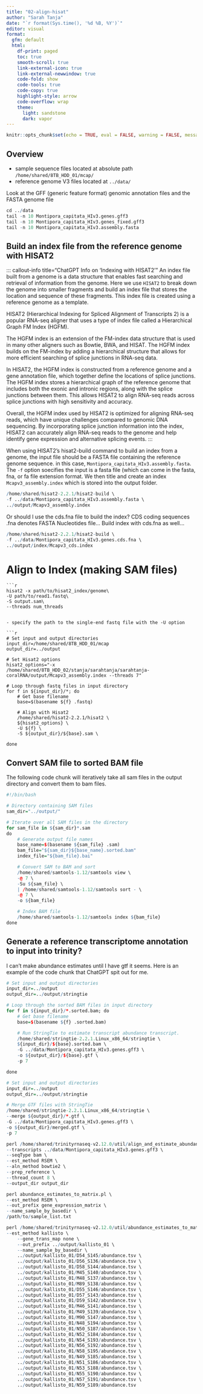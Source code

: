 ```yaml
---
title: "02-align-hisat"
author: "Sarah Tanja"
date: "`r format(Sys.time(), '%d %B, %Y')`" 
editor: visual
format:
  gfm: default
  html:
    df-print: paged
    toc: true
    smooth-scroll: true
    link-external-icon: true
    link-external-newwindow: true
    code-fold: show
    code-tools: true
    code-copy: true
    highlight-style: arrow
    code-overflow: wrap
    theme:
      light: sandstone
      dark: vapor
---
```


```r
knitr::opts_chunk$set(echo = TRUE, eval = FALSE, warning = FALSE, message = FALSE)
```
## Overview


- sample sequence files located at absolute path `/home/shared/8TB_HDD_01/mcap/` 
- reference genome V3 files located at `../data/`


Look at the GFF (generic feature format) genomic annotation files and the FASTA genome file
```r
cd ../data
tail -n 10 Montipora_capitata_HIv3.genes.gff3
tail -n 10 Montipora_capitata_HIv3.genes_fixed.gff3
tail -n 10 Montipora_capitata_HIv3.assembly.fasta
```

## Build an index file from the reference genome with HISAT2

::: callout-info title="ChatGPT Info on 'Indexing with HISAT2'"
An index file built from a genome is a data structure that enables fast searching and retrieval of information from the genome. Here we use `HISAT2` to break down the genome into smaller fragments and build an index file that stores the location and sequence of these fragments. This index file is created using a reference genome as a template.

HISAT2 (Hierarchical Indexing for Spliced Alignment of Transcripts 2) is a popular RNA-seq aligner that uses a type of index file called a Hierarchical Graph FM Index (HGFM).

The HGFM index is an extension of the FM-index data structure that is used in many other aligners such as Bowtie, BWA, and HISAT. The HGFM index builds on the FM-index by adding a hierarchical structure that allows for more efficient searching of splice junctions in RNA-seq data.

In HISAT2, the HGFM index is constructed from a reference genome and a gene annotation file, which together define the locations of splice junctions. The HGFM index stores a hierarchical graph of the reference genome that includes both the exonic and intronic regions, along with the splice junctions between them. This allows HISAT2 to align RNA-seq reads across splice junctions with high sensitivity and accuracy.

Overall, the HGFM index used by HISAT2 is optimized for aligning RNA-seq reads, which have unique challenges compared to genomic DNA sequencing. By incorporating splice junction information into the index, HISAT2 can accurately align RNA-seq reads to the genome and help identify gene expression and alternative splicing events.
:::

When using HISAT2's hisat2-build command to build an index from a genome, the input file should be a FASTA file containing the reference genome sequence. in this case, `Montipora_capitata_HIv3.assembly.fasta`. The `-f` option soecifies the input is a fasta file (which can come in the fasta, fna, or fa file extension format. We then title and create an index `Mcapv3_assembly.index`  which is stored into the output folder.
```r
/home/shared/hisat2-2.2.1/hisat2-build \
-f ../data/Montipora_capitata_HIv3.assembly.fasta \
../output/Mcapv3_assembly.index
```

Or should I use the cds.fna file to build the index?
CDS coding sequences .fna denotes FASTA Nucleotides file...
Build index with cds.fna as well... 
```r
/home/shared/hisat2-2.2.1/hisat2-build \
-f ../data/Montipora_capitata_HIv3.genes.cds.fna \
../output/index/Mcapv3_cds.index
```

# Align to Index (making SAM files)

```
```r
hisat2 -x path/to/hisat2_index/genome\
-U path/to/read1.fastq\
-S output.sam\
--threads num_threads
```
```

- specify the path to the single-end fastq file with the -U option

```r
# Set input and output directories
input_dir=/home/shared/8TB_HDD_01/mcap
output_dir=../output

# Set Hisat2 options
hisat2_options="-x /home/shared/8TB_HDD_02/stanja/sarahtanja/sarahtanja-coralRNA/output/Mcapv3_assembly.index --threads 7"

# Loop through fastq files in input directory
for f in ${input_dir}/*; do
    # Get base filename
    base=$(basename ${f} .fastq)
    
    # Align with Hisat2
    /home/shared/hisat2-2.2.1/hisat2 \
    ${hisat2_options} \
    -U ${f} \
    -S ${output_dir}/${base}.sam \
    
done

```

## Convert SAM file to sorted BAM file

The following code chunk will iteratively take all sam files in the output directory and convert them to bam files.
```r
#!/bin/bash

# Directory containing SAM files
sam_dir="../output/"

# Iterate over all SAM files in the directory
for sam_file in ${sam_dir}*.sam
do
    # Generate output file names
    base_name=$(basename ${sam_file} .sam)
    bam_file="${sam_dir}${base_name}.sorted.bam"
    index_file="${bam_file}.bai"

    # Convert SAM to BAM and sort
    /home/shared/samtools-1.12/samtools view \
    -@ 7 \
    -Su ${sam_file} \
    | /home/shared/samtools-1.12/samtools sort - \
    -@ 7 \
    -o ${bam_file}

    # Index BAM file
    /home/shared/samtools-1.12/samtools index ${bam_file}
done

```


## Generate a reference transcriptome annotation to input into trinity?
I can't make abundance estimates until I have gtf it seems. Here is an example of the code chunk that ChatGPT spit out for me. 

```r

# Set input and output directories
input_dir=../output
output_dir=../output/stringtie

# Loop through the sorted BAM files in input directory
for f in ${input_dir}/*.sorted.bam; do
    # Get base filename
    base=$(basename ${f} .sorted.bam)

    # Run StringTie to estimate transcript abundance transcript.
    /home/shared/stringtie-2.2.1.Linux_x86_64/stringtie \
    ${input_dir}/${base}.sorted.bam \
    -G ../data/Montipora_capitata_HIv3.genes.gff3 \
    -o ${output_dir}/${base}.gtf \
    -p 7

done

```

```r

# Set input and output directories
input_dir=../output
output_dir=../output/stringtie

# Merge GTF files with StringTie
/home/shared/stringtie-2.2.1.Linux_x86_64/stringtie \
--merge ${output_dir}/*.gtf \
-G ../data/Montipora_capitata_HIv3.genes.gff3 \
-o ${output_dir}/merged.gtf \
-p 7

```


```r
perl /home/shared/trinityrnaseq-v2.12.0/util/align_and_estimate_abundance.pl \
--transcripts ../data/Montipora_capitata_HIv3.genes.gff3 \
--seqType bam \
--est_method RSEM \
--aln_method bowtie2 \
--prep_reference \
--thread_count 8 \
--output_dir output_dir

perl abundance_estimates_to_matrix.pl \
--est_method RSEM \
--out_prefix gene_expression_matrix \
--name_sample_by_basedir \
/path/to/sample_list.txt


```


```r
perl /home/shared/trinityrnaseq-v2.12.0/util/abundance_estimates_to_matrix.pl \
--est_method kallisto \
    --gene_trans_map none \
    --out_prefix ../output/kallisto_01 \
    --name_sample_by_basedir \
    ../output/kallisto_01/D54_S145/abundance.tsv \
    ../output/kallisto_01/D56_S136/abundance.tsv \
    ../output/kallisto_01/D58_S144/abundance.tsv \
    ../output/kallisto_01/M45_S140/abundance.tsv \
    ../output/kallisto_01/M48_S137/abundance.tsv \
    ../output/kallisto_01/M89_S138/abundance.tsv \
    ../output/kallisto_01/D55_S146/abundance.tsv \
    ../output/kallisto_01/D57_S143/abundance.tsv \
    ../output/kallisto_01/D59_S142/abundance.tsv \
    ../output/kallisto_01/M46_S141/abundance.tsv \
    ../output/kallisto_01/M49_S139/abundance.tsv \
    ../output/kallisto_01/M90_S147/abundance.tsv \
    ../output/kallisto_01/N48_S194/abundance.tsv \
    ../output/kallisto_01/N50_S187/abundance.tsv \
    ../output/kallisto_01/N52_S184/abundance.tsv \
    ../output/kallisto_01/N54_S193/abundance.tsv \
    ../output/kallisto_01/N56_S192/abundance.tsv \
    ../output/kallisto_01/N58_S195/abundance.tsv \
    ../output/kallisto_01/N49_S185/abundance.tsv \
    ../output/kallisto_01/N51_S186/abundance.tsv \
    ../output/kallisto_01/N53_S188/abundance.tsv \
    ../output/kallisto_01/N55_S190/abundance.tsv \
    ../output/kallisto_01/N57_S191/abundance.tsv \
    ../output/kallisto_01/N59_S189/abundance.tsv
```  
